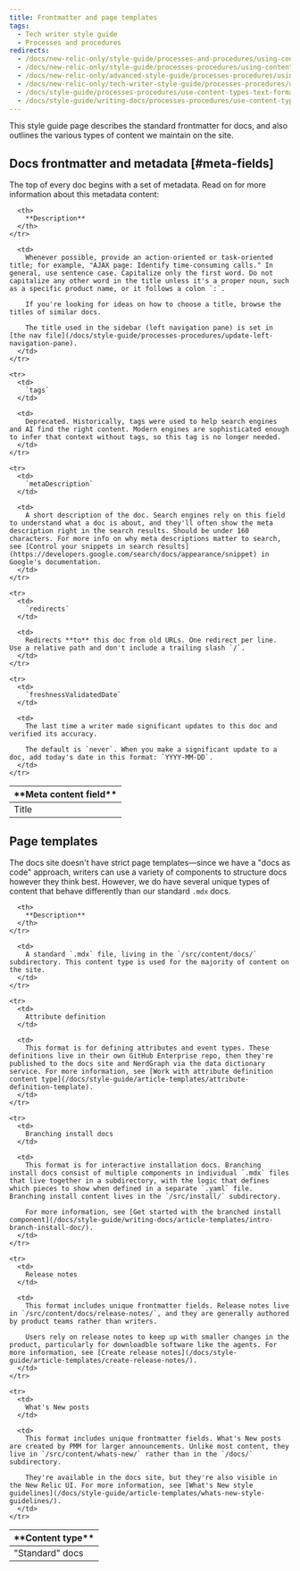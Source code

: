 ```yaml
---
title: Frontmatter and page templates
tags:
  - Tech writer style guide
  - Processes and procedures
redirects:
  - /docs/new-relic-only/style-guide/processes-and-procedures/using-content-editors
  - /docs/new-relic-only/style-guide/processes-procedures/using-content-editors
  - /docs/new-relic-only/advanced-style-guide/processes-procedures/using-content-editors
  - /docs/new-relic-only/tech-writer-style-guide/processes-procedures/using-content-editors
  - /docs/style-guide/processes-procedures/use-content-types-text-formats
  - /docs/style-guide/writing-docs/processes-procedures/use-content-types-text-formats/
---
```


This style guide page describes the standard frontmatter for docs, and also outlines the various types of content we maintain on the site. 

## Docs frontmatter and metadata [#meta-fields]

The top of every doc begins with a set of metadata. Read on for more information about this metadata content:

<table>
  <thead>
    <tr>
      <th width={150}>
        **Meta content field**
      </th>

      <th>
        **Description**
      </th>
    </tr>
  </thead>

  <tbody>
    <tr>
      <td>
        Title
      </td>

      <td>
        Whenever possible, provide an action-oriented or task-oriented title; for example, "AJAX page: Identify time-consuming calls." In general, use sentence case. Capitalize only the first word. Do not capitalize any other word in the title unless it's a proper noun, such as a specific product name, or it follows a colon `:`.

        If you're looking for ideas on how to choose a title, browse the titles of similar docs.

        The title used in the sidebar (left navigation pane) is set in [the nav file](/docs/style-guide/processes-procedures/update-left-navigation-pane).
      </td>
    </tr>

    <tr>
      <td>
        `tags`
      </td>

      <td>
        Deprecated. Historically, tags were used to help search engines and AI find the right content. Modern engines are sophisticated enough to infer that context without tags, so this tag is no longer needed. 
      </td>
    </tr>

    <tr>
      <td>
        `metaDescription`
      </td>

      <td>
        A short description of the doc. Search engines rely on this field to understand what a doc is about, and they'll often show the meta description right in the search results. Should be under 160 characters. For more info on why meta descriptions matter to search, see [Control your snippets in search results](https://developers.google.com/search/docs/appearance/snippet) in Google's documentation.
      </td>
    </tr>

    <tr>
      <td>
        `redirects`
      </td>

      <td>
        Redirects **to** this doc from old URLs. One redirect per line. Use a relative path and don't include a trailing slash `/`. 
      </td>
    </tr>

    <tr>
      <td>
        `freshnessValidatedDate`
      </td>

      <td>
        The last time a writer made significant updates to this doc and verified its accuracy. 
        
        The default is `never`. When you make a significant update to a doc, add today's date in this format: `YYYY-MM-DD`.
      </td>
    </tr>
  </tbody>
</table>

## Page templates

The docs site doesn't have strict page templates—since we have a "docs as code" approach, writers can use a variety of components to structure docs however they think best. However, we do have several unique types of content that behave differently than our standard `.mdx` docs. 

<table>
  <thead>
    <tr>
      <th width={150}>
        **Content type**
      </th>

      <th>
        **Description**
      </th>
    </tr>
  </thead>

  <tbody>
    <tr>
      <td>
        "Standard" docs
      </td>

      <td>
        A standard `.mdx` file, living in the `/src/content/docs/` subdirectory. This content type is used for the majority of content on the site.
      </td>
    </tr>

    <tr>
      <td>
        Attribute definition
      </td>

      <td>
        This format is for defining attributes and event types. These definitions live in their own GitHub Enterprise repo, then they're published to the docs site and NerdGraph via the data dictionary service. For more information, see [Work with attribute definition content type](/docs/style-guide/article-templates/attribute-definition-template).
      </td>
    </tr>

    <tr>
      <td>
        Branching install docs
      </td>

      <td>
        This format is for interactive installation docs. Branching install docs consist of multiple components in individual `.mdx` files that live together in a subdirectory, with the logic that defines which pieces to show when defined in a separate `.yaml` file. Branching install content lives in the `/src/install/` subdirectory. 
        
        For more information, see [Get started with the branched install component](/docs/style-guide/writing-docs/article-templates/intro-branch-install-doc/). 
      </td>
    </tr>

    <tr>
      <td>
        Release notes
      </td>

      <td>
        This format includes unique frontmatter fields. Release notes live in `/src/content/docs/release-notes/`, and they are generally authored by product teams rather than writers.
        
        Users rely on release notes to keep up with smaller changes in the product, particularly for downloadble software like the agents. For more information, see [Create release notes](/docs/style-guide/article-templates/create-release-notes/).
      </td>
    </tr>

    <tr>
      <td>
        What's New posts
      </td>

      <td>
        This format includes unique frontmatter fields. What's New posts are created by PMM for larger announcements. Unlike most content, they live in `/src/content/whats-new/` rather than in the `/docs/` subdirectory.
        
        They're available in the docs site, but they're also visible in the New Relic UI. For more information, see [What's New style guidelines](/docs/style-guide/article-templates/whats-new-style-guidelines/).
      </td>
    </tr>
  </tbody>
</table>

